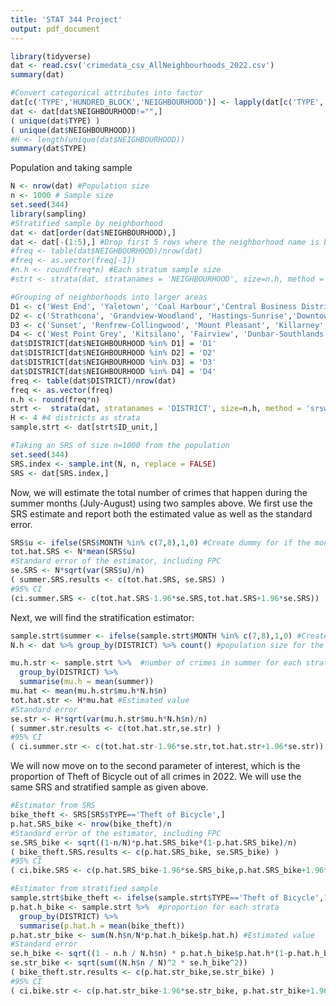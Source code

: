 ```yaml
---
title: 'STAT 344 Project'
output: pdf_document
---
```


```r
library(tidyverse)
dat <- read.csv('crimedata_csv_AllNeighbourhoods_2022.csv')
summary(dat)
```


```r
#Convert categorical attributes into factor
dat[c('TYPE','HUNDRED_BLOCK','NEIGHBOURHOOD')] <- lapply(dat[c('TYPE','HUNDRED_BLOCK','NEIGHBOURHOOD')],as.factor)
dat <- dat[dat$NEIGHBOURHOOD!="",]
( unique(dat$TYPE) )
( unique(dat$NEIGHBOURHOOD)) 
#H <- length(unique(dat$NEIGHBOURHOOD))
summary(dat$TYPE)
```
Population and taking sample
```r
N <- nrow(dat) #Population size
n <- 1000 # Sample size
set.seed(344)
library(sampling)
#Stratified sample by neighborhood
dat <- dat[order(dat$NEIGHBOURHOOD),]
dat <- dat[-(1:5),] #Drop first 5 rows where the neighborhood name is blank space
#freq <- table(dat$NEIGHBOURHOOD)/nrow(dat)
#freq <- as.vector(freq[-1])
#n.h <- round(freq*n) #Each stratum sample size
#strt <- strata(dat, stratanames = 'NEIGHBOURHOOD', size=n.h, method = 'srswr')

#Grouping of neighborhoods into larger areas
D1 <- c('West End', 'Yaletown', 'Coal Harbour','Central Business District','Stanley Park')
D2 <- c('Strathcona', 'Grandview-Woodland', 'Hastings-Sunrise','Downtown Eastside')
D3 <- c('Sunset', 'Renfrew-Collingwood', 'Mount Pleasant', 'Killarney', 'Victoria-Fraserview', 'Kensington-Cedar Cottage')
D4 <- c('West Point Grey', 'Kitsilano', 'Fairview', 'Dunbar-Southlands', 'Arbutus Ridge', 'Shaughnessy', 'South Cambie', 'Riley Park', 'Musqueam', 'Kerrisdale', 'Oakridge', 'Marpole')
dat$DISTRICT[dat$NEIGHBOURHOOD %in% D1] = 'D1'
dat$DISTRICT[dat$NEIGHBOURHOOD %in% D2] = 'D2'
dat$DISTRICT[dat$NEIGHBOURHOOD %in% D3] = 'D3'
dat$DISTRICT[dat$NEIGHBOURHOOD %in% D4] = 'D4'
freq <- table(dat$DISTRICT)/nrow(dat)
freq <- as.vector(freq)
n.h <- round(freq*n)
strt <-  strata(dat, stratanames = 'DISTRICT', size=n.h, method = 'srswr')
H <- 4 #4 districts as strata
sample.strt <- dat[strt$ID_unit,]
```

```r
#Taking an SRS of size n=1000 from the population
set.seed(344)
SRS.index <- sample.int(N, n, replace = FALSE)
SRS <- dat[SRS.index,]
```
Now, we will estimate the total number of crimes that happen during the summer months (July-August) using two samples above. We first use the SRS estimate and report both the estimated value as well as the standard error.
```r
SRS$u <- ifelse(SRS$MONTH %in% c(7,8),1,0) #Create dummy for if the month is in summer
tot.hat.SRS <- N*mean(SRS$u)
#Standard error of the estimator, including FPC
se.SRS <- N*sqrt(var(SRS$u)/n)
( summer.SRS.results <- c(tot.hat.SRS, se.SRS) )
#95% CI
(ci.summer.SRS <- c(tot.hat.SRS-1.96*se.SRS,tot.hat.SRS+1.96*se.SRS))
```
Next, we will find the stratification estimator:
```r
sample.strt$summer <- ifelse(sample.strt$MONTH %in% c(7,8),1,0) #Create dummy for if the month is in summer
N.h <- dat %>% group_by(DISTRICT) %>% count() #population size for the strata

mu.h.str <- sample.strt %>%  #number of crimes in summer for each strata
  group_by(DISTRICT) %>% 
  summarise(mu.h = mean(summer))
mu.hat <- mean(mu.h.str$mu.h*N.h$n)
tot.hat.str <- H*mu.hat #Estimated value
#Standard error
se.str <- H*sqrt(var(mu.h.str$mu.h*N.h$n)/n)
( summer.str.results <- c(tot.hat.str,se.str) )
#95% CI
( ci.summer.str <- c(tot.hat.str-1.96*se.str,tot.hat.str+1.96*se.str))
```

We will now move on to the second parameter of interest, which is the proportion of Theft of Bicycle out of all crimes in 2022. We will use the same SRS and stratified sample as given above.

```r
#Estimator from SRS
bike_theft <- SRS[SRS$TYPE=='Theft of Bicycle',]
p.hat.SRS_bike <- nrow(bike_theft)/n
#Standard error of the estimator, including FPC
se.SRS_bike <- sqrt((1-n/N)*p.hat.SRS_bike*(1-p.hat.SRS_bike)/n)
( bike_theft.SRS.results <- c(p.hat.SRS_bike, se.SRS_bike) )
#95% CI
( ci.bike.SRS <- c(p.hat.SRS_bike-1.96*se.SRS_bike,p.hat.SRS_bike+1.96*se.SRS_bike))
```

```r
#Estimator from stratified sample
sample.strt$bike_theft <- ifelse(sample.strt$TYPE=='Theft of Bicycle',1,0) #Create dummy for if the crime type is bike theft
p.hat.h_bike <- sample.strt %>%  #proportion for each strata
  group_by(DISTRICT) %>% 
  summarise(p.hat.h = mean(bike_theft))
p.hat.str_bike <- sum(N.h$n/N*p.hat.h_bike$p.hat.h) #Estimated value
#Standard error
se.h_bike <- sqrt((1 - n.h / N.h$n) * p.hat.h_bike$p.hat.h*(1-p.hat.h_bike$p.hat.h) / n.h)
se.str_bike <- sqrt(sum((N.h$n / N)^2 * se.h_bike^2))
( bike_theft.str.results <- c(p.hat.str_bike,se.str_bike) )
#95% CI
( ci.bike.str <- c(p.hat.str_bike-1.96*se.str_bike, p.hat.str_bike+1.96*se.str_bike) ) 
```





